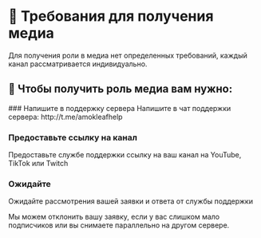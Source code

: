 
# 🚩 Требования для получения медиа

Для получения роли в медиа нет определенных требований, каждый канал рассматривается индивидуально.

## 🌟 Чтобы получить роль медиа вам нужно:

<Steps>
### Напишите в поддержку сервера
Напишите в чат поддержки сервера: http://t.me/amokleafhelp

 
### Предоставьте ссылку на канал
Предоставьте службе поддержки ссылку на ваш канал на YouTube, TikTok или Twitch

### Ожидайте
Ожидайте рассмотрения вашей заявки и ответа от службы поддержки
</Steps>

<Callout type="warning">
  Мы можем отклонить вашу заявку, если у вас слишком мало подписчиков или вы снимаете параллельно на другом сервере. 
</Callout>